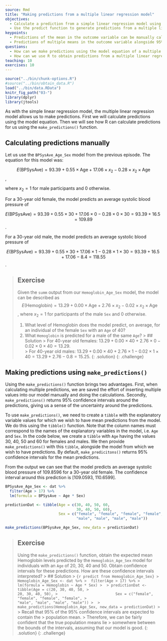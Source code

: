 ---
source: Rmd
title: "Making predictions from a multiple linear regression model"
objectives:
  - Calculate a prediction from a simple linear regression model using parameter estimates given by the model output.
  - Use the predict function to generate predictions from a multiple linear regression model.
keypoints:
  - Predictions of the mean in the outcome variable can be manually calculated using the model's equation.
  - Predictions of multiple means in the outcome variable alongside 95% CIs can be obtained using the `make_predictions()` function. 
questions:
  - How can we make predictions using the model equation of a multiple linear regression model?
  - How can we use R to obtain predictions from a multiple linear regression model?
teaching: 10
exercises: 10
---

```{r, include=FALSE}
source("../bin/chunk-options.R")
#source("../bin/obtain_data.R")
load("../bin/data.RData")
knitr_fig_path("03-")
library(dplyr)
library(jtools)
```

As with the simple linear regression model, the multiple linear regression model allows us to make predictions. First we will calculate predictions using the model equation. Then we will see how R can calculate predictions for us using the `make_predictions()` function.

## Calculating predictions manually

Let us use the `BPSysAve_Age_Sex` model from the previous episode. The equation for this model was:

$$E(\text{BPSysAve}) = 93.39 + 0.55 \times \text{Age} + 17.06 \times x_2 - 0.28 \times x_2 \times \text{Age}$$, 

where $x_2 = 1$ for male participants and $0$ otherwise. 

For a 30-year old female, the model predicts an average systolic blood pressure of

$$E(\text{BPSysAve}) = 93.39 + 0.55 \times 30 + 17.06 \times 0 - 0.28 \times 0 \times 30 = 93.39 + 16.5 = 109.89$$.  

For a 30-year old male, the model predicts an average systolic blood pressure of

$$E(\text{BPSysAve}) = 93.39 + 0.55 \times 30 + 17.06 \times 1 - 0.28 \times 1 \times 30 = 93.39 + 16.5 + 17.06 - 8.4 = 118.55$$.

>## Exercise
>Given the `summ` output from our `Hemoglobin_Age_Sex` model, 
>the model can be described
>as 
>$$E(\text{Hemoglobin}) = 13.29 + 0.00 \times \text{Age} + 2.76 \times x_2 - 0.02 \times x_2 \times \text{Age}$$, 
>where $x_2 = 1$ for participants of the male `Sex` and $0$ otherwise. 
>
>1. What level of Hemoglobin does the model predict, on average, 
>for an individual of the female `Sex` with an `Age` of 40? 
>2. What `Hemoglobin` is predicted for a male of the same `Age`?
> > ## Solution
> > For 40-year old females: $13.29 + 0.00 \times 40 + 2.76 \times 0 - 0.02 \times 0 \times 40 = 13.29$.  
> > For 40-year old males: $13.29 + 0.00 \times 40 + 2.76 \times 1 - 0.02 \times 1 \times 40 = 13.29 + 2.76 - 0.8 = 15.25$.
> {: .solution}
{: .challenge}

## Making predictions using `make_predictions()`

Using the `make_predictions()` function brings two advantages. First, when calculating multiple predictions, we are saved the effort of inserting multiple values into our model manually and doing the calculations. Secondly, `make_predictions()` returns 95% confidence intervals around the predictions, giving us a sense of the uncertainty around the predictions. 

To use `make_predictions()`, we need to create a `tibble` with the explanatory variable values for which we wish to have mean predictions from the model. We do this using the `tibble()` function. Note that the column names must correspond to the names of the explanatory variables in the model, i.e. `Age` and `Sex`. In the code below, we create a `tibble` with `Age` having the values 30, 40, 50 and 60 for females and males. We then provide `make_predictions()` with this `tibble`, alongside the model from which we wish to have predictions. By default, `make_predicitons()` returns
95% confidence intervals for the mean predictions. 

From the output we can see that the model predicts an average systolic blood pressure of 109.8596 for a 30-year old female. The confidence interval around this prediction is [109.0593, 110.6599]. 

```{r predict BPSysAve_Age_Sex}
BPSysAve_Age_Sex <- dat %>%
  filter(Age > 17) %>%
  lm(formula = BPSysAve ~ Age * Sex)

predictionDat <- tibble(Age = c(30, 40, 50, 60,
                                30, 40, 50, 60),
                        Sex = c("female", "female", "female", "female",
                                "male", "male", "male", "male"))

make_predictions(BPSysAve_Age_Sex, new_data = predictionDat)
```


>## Exercise
>Using the `make_predictions()` function, obtain the expected mean Hemoglobin levels
>predicted by the `Hemoglobin_Age_Sex` model for individuals with an `Age` 
> of 20, 30, 40 and 50. Obtain confidence intervals for these predictions. 
How are these confidence intervals interpreted?
> > ## Solution
> > ```{r predict from Hemoglobin_Age_Sex}
> > Hemoglobin_Age_Sex <- dat %>%
> >  filter(Age > 17) %>%
> >  lm(formula = Hemoglobin ~ Age * Sex)
> > 
> > predictionDat <- tibble(Age = c(20, 30, 40, 50,
> >                                  20, 30, 40, 50),
> >                          Sex = c("female", "female", "female", "female",
> >                                  "male", "male", "male", "male"))
> > 
> > make_predictions(Hemoglobin_Age_Sex, new_data = predictionDat)
> > ```
> > Recall that 95% of the 95% confidence intervals are expected to contain the 
> > population mean. 
> > Therefore, we can be fairly confident that the true population means lie 
> > somewhere between the bounds of the intervals, assuming that our model is good.
> {: .solution}
{: .challenge}



